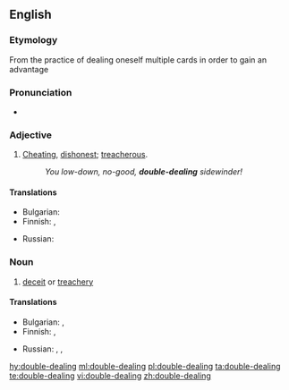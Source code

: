 ==English==

===Etymology===
From the practice of dealing oneself multiple cards in order to gain an advantage

===Pronunciation===
* {{IPA|/ˌdʌbəlˈdiːlɪŋ/|lang=en}}

===Adjective===
{{en-adj|head=[[double]]-[[dealing]]|-}}

# {{context|of a person|lang=en}} [[cheat|Cheating]], [[dishonest]]; [[treacherous]].
#: ''You low-down, no-good, '''double-dealing''' sidewinder!''

====Translations====
{{trans-top|cheating, dishonest}}
* Bulgarian: {{t+|bg|двуличен}}
* Finnish: {{t+|fi|petollinen}}, {{t|fi|kaksinaamainen}}
{{trans-mid}}
* Russian: {{t+|ru|двули́чный}}
{{trans-bottom}}

===Noun===
{{en-noun|head=[[double]]-[[dealing]]|~}}

# [[deceit]] or [[treachery]]

====Translations====
{{trans-top|deceit or treachery}}
* Bulgarian: {{t+|bg|двуличие}}, {{t+|bg|измама}}
* Finnish: {{t+|fi|petos}}, {{t+|fi|huijaus}}
{{trans-mid}}
* Russian: {{t+|ru|двули́чность|f}}, {{t+|ru|двуру́шничество|n}}, {{t+|ru|двули́чие|n}}
{{trans-bottom}}

[[hy:double-dealing]]
[[ml:double-dealing]]
[[pl:double-dealing]]
[[ta:double-dealing]]
[[te:double-dealing]]
[[vi:double-dealing]]
[[zh:double-dealing]]